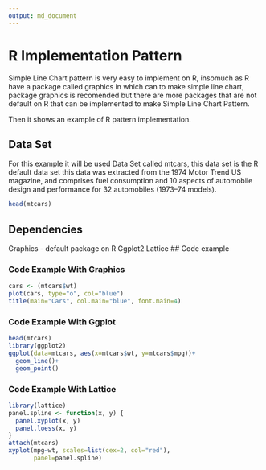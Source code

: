 ```yaml
---
output: md_document
---
```


# R Implementation Pattern

Simple Line Chart pattern is very easy to implement on R, insomuch as R have a package called graphics in which can to make simple line chart, package graphics is recomended but there are more packages that are not default on R that can be implemented to make Simple Line Chart Pattern. 

Then it shows an example of R pattern implementation.

## Data Set

For this example it will be used Data Set called mtcars, this data set is the R default data set this data was extracted from the 1974 Motor Trend US magazine, and comprises fuel consumption and 10 aspects of automobile design and performance for 32 automobiles (1973–74 models).

```r
head(mtcars)

```

## Dependencies 
Graphics - default package on R
Ggplot2 
Lattice
## Code example 

### Code Example With Graphics
```r
cars <- (mtcars$wt)
plot(cars, type="o", col="blue")
title(main="Cars", col.main="blue", font.main=4)
```
### Code Example With Ggplot
```r
head(mtcars)
library(ggplot2)
ggplot(data=mtcars, aes(x=mtcars$wt, y=mtcars$mpg))+
  geom_line()+
  geom_point()

```
### Code Example With Lattice
```r
library(lattice)
panel.spline <- function(x, y) {
  panel.xyplot(x, y) 
  panel.loess(x, y) 
}
attach(mtcars)
xyplot(mpg~wt, scales=list(cex=2, col="red"),
       panel=panel.spline)
```